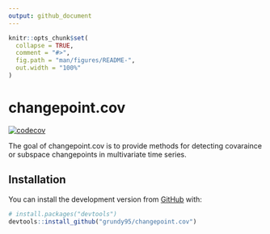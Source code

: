 ```yaml
---
output: github_document
---
```


<!-- README.md is generated from README.Rmd. Please edit that file -->

```r
knitr::opts_chunk$set(
  collapse = TRUE,
  comment = "#>",
  fig.path = "man/figures/README-",
  out.width = "100%"
)
```

# changepoint.cov

<!-- badges: start -->


[![codecov](https://codecov.io/gh/grundy95/changepoint.cov/branch/master/graph/badge.svg?token=8OBZFDTM3E)](https://codecov.io/gh/grundy95/changepoint.cov)
<!-- badges: end -->

The goal of changepoint.cov is to provide methods for detecting covaraince or subspace changepoints in multivariate time series.

## Installation

<!-- You can install the released version of changepoint.cov from [CRAN](https://CRAN.R-project.org) with: -->

<!-- ``` r -->
<!-- install.packages("changepoint.cov") -->
<!-- ``` -->


You can install the development version from [GitHub](https://github.com/) with:

``` r
# install.packages("devtools")
devtools::install_github("grundy95/changepoint.cov")
```
<!-- ## Example -->

<!-- This is a basic example which shows you how to solve a common problem: -->

<!-- ```{r example} -->
<!-- library(changepoint.cov) -->
<!-- ## basic example code -->
<!-- ``` -->

<!-- What is special about using `README.Rmd` instead of just `README.md`? You can include R chunks like so: -->

<!-- ```{r cars} -->
<!-- summary(cars) -->
<!-- ``` -->

<!-- You'll still need to render `README.Rmd` regularly, to keep `README.md` up-to-date. `devtools::build_readme()` is handy for this. You could also use GitHub Actions to re-render `README.Rmd` every time you push. An example workflow can be found here: <https://github.com/r-lib/actions/tree/master/examples>. -->

<!-- You can also embed plots, for example: -->

<!-- ```{r pressure, echo = FALSE} -->
<!-- plot(pressure) -->
<!-- ``` -->

<!-- In that case, don't forget to commit and push the resulting figure files, so they display on GitHub and CRAN. -->
